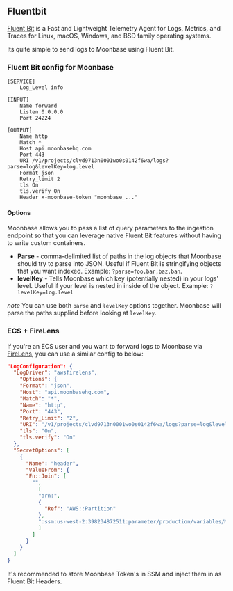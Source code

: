 ## Fluentbit

[Fluent Bit](https://docs.fluentbit.io/manual) is a Fast and Lightweight Telemetry Agent for Logs, Metrics, and Traces for Linux, macOS, Windows, and BSD family operating systems.

Its quite simple to send logs to Moonbase using Fluent Bit.

### Fluent Bit config for Moonbase

``` copy
[SERVICE]
    Log_Level info

[INPUT]
    Name forward
    Listen 0.0.0.0
    Port 24224

[OUTPUT]
    Name http
    Match *
    Host api.moonbasehq.com
    Port 443
    URI /v1/projects/clvd9713n0001wo0s0142f6wa/logs?parse=log&levelKey=log.level
    Format json
    Retry_limit 2
    tls On
    tls.verify On
    Header x-moonbase-token "moonbase_..."
```

#### Options

Moonbase allows you to pass a list of query parameters to the ingestion endpoint so that you can leverage native Fluent Bit features without having to write custom containers.

* **Parse** - comma-delimited list of paths in the log objects that Moonbase should try to parse into JSON. Useful if Fluent Bit is stringifying objects that you want indexed. Example: `?parse=foo.bar,baz.ban`.
* **levelKey** - Tells Moonbase which key (potentially nested) in your logs' level. Useful if your level is nested in inside of the object. Example: `?levelKey=log.level`

*note* You can use both `parse` and `levelKey` options together. Moonbase will parse the paths supplied before looking at `levelKey`.

### ECS + FireLens

If you're an ECS user and you want to forward logs to Moonbase via [FireLens](https://docs.aws.amazon.com/AmazonECS/latest/developerguide/using_firelens.html), you can use a similar config to below:

```json copy
"LogConfiguration": {
  "LogDriver": "awsfirelens",
    "Options": {
    "Format": "json",
    "Host": "api.moonbasehq.com",
    "Match": "*",
    "Name": "http",
    "Port": "443",
    "Retry_Limit": "2",
    "URI": "/v1/projects/clvd9713n0001wo0s0142f6wa/logs?parse=log&levelKey=log.level",
    "tls": "On",
    "tls.verify": "On"
  },
  "SecretOptions": [
    {
      "Name": "header",
      "ValueFrom": {
      "Fn::Join": [
        "",
          [
          "arn:",
          {
            "Ref": "AWS::Partition"
          },
          ":ssm:us-west-2:398234872511:parameter/production/variables/MOONBASE_API_KEY"
          ]
        ]
      }
    }
  ]
}
```

It's recommended to store Moonbase Token's in SSM and inject them in as Fluent Bit Headers.
